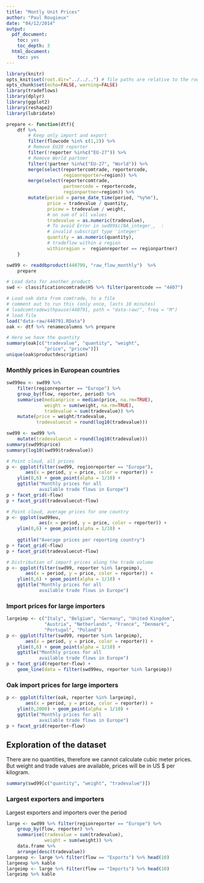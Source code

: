 ```yaml
---
title: "Montly Unit Prices"
author: "Paul Rougieux"
date: "04/12/2014"
output:
  pdf_document:
    toc: yes
    toc_depth: 3
  html_document:
    toc: yes
---
```



```r
library(knitr)
opts_knit$set(root.dir="../../..") # file paths are relative to the root of the project directory
opts_chunk$set(echo=FALSE, warning=FALSE)
library(tradeflows)
library(dplyr)
library(ggplot2)
library(reshape2)
library(lubridate)
``` 

```r
prepare <- function(dtf){
    dtf %>% 
        # Keep only import and export
        filter(flowcode %in% c(1,2)) %>%
        # Remove EU28 reporter
        filter(!reporter %in%c("EU-27")) %>%
        # Remove World partner
        filter(!partner %in%c("EU-27", "World")) %>%
        merge(select(reportercomtrade, reportercode,
                     regionreporter=region)) %>%
        merge(select(reportercomtrade, 
                     partnercode = reportercode,
                     regionpartner=region)) %>%
        mutate(period = parse_date_time(period, "%y%m"),
               price = tradevalue / quantity,
               pricew = tradevalue / weight,
               # on sum of all values
               tradevalue = as.numeric(tradevalue),
               # To avoid Error in swd99$c(NA_integer_,  : 
               # invalid subscript type 'integer'
               quantity = as.numeric(quantity),
               # tradeflow within a region 
               withinregion =  regionreporter == regionpartner)
    }

swd99 <- readdbproduct(440799, "raw_flow_monthly")  %>% 
    prepare
```

```r
# Load data for another product
swd <- classificationcomtrade$HS %>% filter(parentcode == "4407")

# Load oak data from comtrade, to a file
# comment out to run this (only once, lasts 10 minutes)
# loadcomtradewithpause(440791, path = "data-raw/", freq = "M")
# load file
load("data-raw/440791.RData")
oak <- dtf %>% renamecolumns %>% prepare

# Here we have the quantity
summary(oak[c("tradevalue", "quantity", "weight",
              "price", "pricew")])
unique(oak$productdescription)
```

### Monthly prices in European countries
```r
swd99eu <- swd99 %>% 
    filter(regionreporter == "Europe") %>%
    group_by(flow, reporter, period) %>% 
    summarise(medianprice = median(price, na.rm=TRUE),
              weight = sum(weight, na.rm=TRUE),
              tradevalue = sum(tradevalue)) %>%
    mutate(price = weight/tradevalue, 
           tradevaluecut = round(log10(tradevalue)))

swd99 <- swd99 %>% 
    mutate(tradevaluecut = round(log10(tradevalue)))
summary(swd99$price)
summary(log10(swd99$tradevalue))

# Point cloud, all prices
p <- ggplot(filter(swd99, regionreporter == "Europe"),
       aes(x = period, y = price, color = reporter)) +
    ylim(0,6) + geom_point(alpha = 1/10) +
    ggtitle("Monthly prices for all 
            available trade flows in Europe")
p + facet_grid(~flow)
p + facet_grid(tradevaluecut~flow)    

# Point cloud, average prices for one country
p <- ggplot(swd99eu,
            aes(x = period, y = price, color = reporter)) +
    ylim(0,6) + geom_point(alpha = 1/10) +
 
    ggtitle("Average prices per reporting country")
p + facet_grid(~flow) 
p + facet_grid(tradevaluecut~flow)

# Distribution of import prices along the trade volume
p <- ggplot(filter(swd99, reporter %in% largeimp),
       aes(x = period, y = price, color = reporter)) +
    ylim(0,6) + geom_point(alpha = 1/10) +
    ggtitle("Monthly prices for all 
            available trade flows in Europe")

```


### Import prices for large importers
```r
largeimp <- c("Italy", "Belgium", "Germany", "United Kingdom",
              "Austria", "Netherlands", "France", "Denmark",
              "Portugal", "Poland")
p <- ggplot(filter(swd99, reporter %in% largeimp),
       aes(x = period, y = price, color = reporter)) +
    ylim(0,6) + geom_point(alpha = 1/10) +
    ggtitle("Monthly prices for all 
            available trade flows in Europe")
p + facet_grid(reporter~flow) +
    geom_line(data = filter(swd99eu, reporter %in% largeimp))
```

### Oak import prices for large importers
```r
p <- ggplot(filter(oak, reporter %in% largeimp),
       aes(x = period, y = price, color = reporter)) +
    ylim(0,2000) + geom_point(alpha = 1/10) +
    ggtitle("Monthly prices for all 
            available trade flows in Europe")
p + facet_grid(reporter~flow) 
```

## Exploration of the dataset
There are no quantities, therefore we cannot calculate cubic meter prices. But weight and trade values are available, prices will be in US $ per kilogram. 
```r
summary(swd99[c("quantity", "weight", "tradevalue")])
```


### Largest exporters and importers
Largest exporters and importers over the period
```r
large <- swd99 %>% filter(regionreporter == "Europe") %>%
    group_by(flow, reporter) %>%
    summarise(tradevalue = sum(tradevalue),
              weight = sum(weight)) %>% 
    data.frame %>%
    arrange(desc(tradevalue))
largeexp <- large %>% filter(flow == "Exports") %>% head(10) 
largeexp %>% kable
largeimp <- large %>% filter(flow == "Imports") %>% head(10)
largeimp %>% kable
``` 

